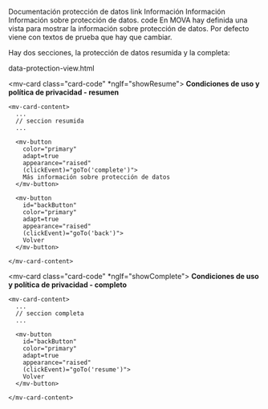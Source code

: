 Documentación protección de datos
link Información
Información
Información sobre protección de datos.
code
En MOVA hay definida una vista para mostrar la información sobre protección de datos. Por defecto viene con textos de prueba que hay que cambiar.

Hay dos secciones, la protección de datos resumida y la completa:

data-protection-view.html

  <!-- Protección de datos resumen -->
  <mv-card class="card-code"  *ngIf="showResume">
    <mv-card-header>
      <mv-card-title>
        <strong>
          Condiciones de uso y política de privacidad - resumen
        </strong>
      </mv-card-title>
    </mv-card-header>

    <mv-card-content>
      ...
      // seccion resumida
      ...

      <mv-button
        color="primary"
        adapt=true
        appearance="raised"
        (clickEvent)="goTo('complete')">
        Más información sobre protección de datos
      </mv-button>

      <mv-button
        id="backButton"
        color="primary"
        adapt=true
        appearance="raised"
        (clickEvent)="goTo('back')">
        Volver
      </mv-button>

    </mv-card-content>
  </mv-card>

  <!-- Protección de datos completo -->
  <mv-card class="card-code" *ngIf="showComplete">
    <mv-card-header>
      <mv-card-title>
        <strong>
          Condiciones de uso y política de privacidad - completo
        </strong>
      </mv-card-title>
    </mv-card-header>

    <mv-card-content>
      ...
      // seccion completa
      ...

      <mv-button
        id="backButton"
        color="primary"
        adapt=true
        appearance="raised"
        (clickEvent)="goTo('resume')">
        Volver
      </mv-button>

    </mv-card-content>
  </mv-card>